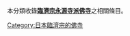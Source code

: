 本分類收錄'''[[临济宗#永源寺派|臨濟宗永源寺派]][[佛寺|佛寺]]'''之相關條目。

{{CategoryTOC}}

[[Category:日本臨濟宗的佛寺|Category:日本臨濟宗的佛寺]]